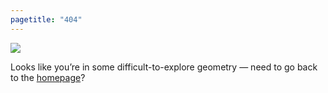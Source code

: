 ```yaml
---
pagetitle: "404"
---
```

![](static/img/404.png)

Looks like you're in some difficult-to-explore geometry --- need to go back to the [homepage](index.qmd)?